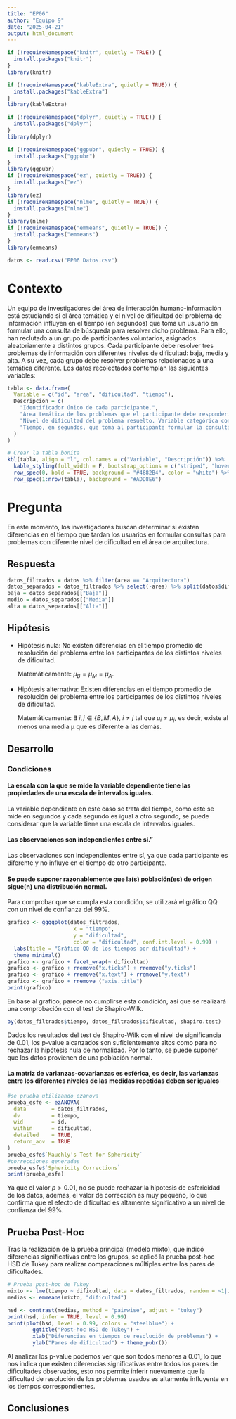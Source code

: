 ```yaml
---
title: "EP06"
author: "Equipo 9"
date: "2025-04-21"
output: html_document
---
```


```r
if (!requireNamespace("knitr", quietly = TRUE)) {
  install.packages("knitr")
}
library(knitr)

if (!requireNamespace("kableExtra", quietly = TRUE)) {
  install.packages("kableExtra")
}
library(kableExtra)

if (!requireNamespace("dplyr", quietly = TRUE)) {
  install.packages("dplyr")
}
library(dplyr)

if (!requireNamespace("ggpubr", quietly = TRUE)) {
  install.packages("ggpubr")
}
library(ggpubr)
if (!requireNamespace("ez", quietly = TRUE)) {
  install.packages("ez")
}
library(ez)
if (!requireNamespace("nlme", quietly = TRUE)) {
  install.packages("nlme")
}
library(nlme)
if (!requireNamespace("emmeans", quietly = TRUE)) {
  install.packages("emmeans")
}
library(emmeans)
```

```r
datos <- read.csv("EP06 Datos.csv")
```

# Contexto
Un equipo de investigadores del área de interacción humano-información está estudiando si el área temática y el nivel de dificultad del problema de información influyen en el tiempo (en segundos) que toma un usuario en formular una consulta de búsqueda para resolver dicho problema. Para ello, han reclutado a un grupo de participantes voluntarios, asignados aleatoriamente a distintos grupos. Cada participante debe resolver tres problemas de información con diferentes niveles de dificultad: baja, media y alta. A su vez, cada grupo debe resolver problemas relacionados a una temática diferente. Los datos recolectados contemplan las siguientes variables:

```r
tabla <- data.frame(
  Variable = c("id", "area", "dificultad", "tiempo"),
  Descripción = c(
    "Identificador único de cada participante.",
    "Área temática de los problemas que el participante debe responder. Variable categórica con los niveles Arquitectura, Biología, Computación, Economía, Física, Leyes, Literatura, Matemáticas, Música, Pedagogía, Psicología, Química.",
    "Nivel de dificultad del problema resuelto. Variable categórica con los niveles Baja, Media y Alta.",
    "Tiempo, en segundos, que toma al participante formular la consulta."
  )
)

# Crear la tabla bonita
kbl(tabla, align = "l", col.names = c("Variable", "Descripción")) %>%
  kable_styling(full_width = F, bootstrap_options = c("striped", "hover", "condensed", "responsive")) %>%
  row_spec(0, bold = TRUE, background = "#4682B4", color = "white") %>% 
  row_spec(1:nrow(tabla), background = "#ADD8E6")
```

# Pregunta
En este momento, los investigadores buscan determinar si existen diferencias en el tiempo que tardan los usuarios en formular consultas para problemas con diferente nivel de dificultad en el área de arquitectura.

## Respuesta

```r
datos_filtrados = datos %>% filter(area == "Arquitectura") 
datos_separados = datos_filtrados %>% select(-area) %>% split(datos$dificultad)
baja = datos_separados[["Baja"]]
medio = datos_separados[["Media"]]
alta = datos_separados[["Alta"]]
```

## Hipótesis
- Hipótesis nula: No existen diferencias en el tiempo promedio de resolución del problema entre los participantes de los distintos niveles de dificultad. 

  Matemáticamente: $\mu_{B} = \mu_{M} = \mu_{A}$.

- Hipótesis alternativa: Existen diferencias en el tiempo promedio de resolución del problema entre los participantes de los distintos niveles de dificultad. 

  Matemáticamente: $\exists~i, j \in \{B, M, A\},~i \ne j$ tal que $\mu_i \ne \mu_j$, es decir, existe al menos una media μ que es diferente a las demás.

## Desarrollo

### Condiciones
#### La escala con la que se mide la variable dependiente tiene las propiedades de una escala de intervalos iguales.
La variable dependiente en este caso se trata del tiempo, como este se mide en segundos y cada segundo es igual a otro segundo, se puede considerar que la variable tiene una escala de intervalos iguales.

#### Las observaciones son independientes entre sí."
Las observaciones son independientes entre sí, ya que cada participante es diferente y no influye en el tiempo de otro participante.

#### Se puede suponer razonablemente que la(s) población(es) de origen sigue(n) una distribución normal.
Para comprobar que se cumpla esta condición, se utilizará el gráfico QQ con un nivel de confianza del 99%.

```r
grafico <- ggqqplot(datos_filtrados,
                     x = "tiempo",
                     y = "dificultad",
                     color = "dificultad", conf.int.level = 0.99) +
  labs(title = "Gráfico QQ de los tiempos por dificultad") +
  theme_minimal()
grafico <- grafico + facet_wrap(~ dificultad)
grafico <- grafico + rremove("x.ticks") + rremove("y.ticks")
grafico <- grafico + rremove("x.text") + rremove("y.text")
grafico <- grafico + rremove ("axis.title")
print(grafico)
```

En base al grafico, parece no cumplirse esta condición, así que se realizará una comprobación con el test de Shapiro-Wilk.

```r
by(datos_filtrados$tiempo, datos_filtrados$dificultad, shapiro.test)
```
Dados los resultados del test de Shapiro-Wilk con el nivel de significancia de 0.01, los p-value alcanzados son suficientemente altos como para no rechazar la hipótesis nula de normalidad. Por lo tanto, se puede suponer que los datos provienen de una población normal.

#### La matriz de varianzas-covarianzas es esférica, es decir, las varianzas entre los diferentes niveles de las medidas repetidas deben ser iguales

```r
#se prueba utilizando ezanova
prueba_esfe <- ezANOVA(
  data        = datos_filtrados,
  dv          = tiempo,
  wid         = id,
  within      = dificultad,
  detailed    = TRUE,
  return_aov  = TRUE
)
prueba_esfe$`Mauchly's Test for Sphericity`
#correcciones generadas
prueba_esfe$`Sphericity Corrections`
print(prueba_esfe)
```

Ya que el valor $p > 0.01$, no se puede rechazar la hipotesis de esfericidad de los datos, ademas, el valor de corrección es muy pequeño, lo que confirma que el efecto de dificultad es altamente significativo a un nivel de confianza del 99%.

## Prueba Post-Hoc

Tras la realización de la prueba principal (modelo mixto), que indicó diferencias significativas entre los grupos, se aplicó la prueba post-hoc HSD de Tukey para realizar comparaciones múltiples entre los pares de dificultades.

```r
# Prueba post-hoc de Tukey
mixto <- lme(tiempo ~ dificultad, data = datos_filtrados, random = ~1|id)
medias <- emmeans(mixto, "dificultad")

hsd <- contrast(medias, method = "pairwise", adjust = "tukey")
print(hsd, infer = TRUE, level = 0.99)
print(plot(hsd, level = 0.99, colors = "steelblue") + 
        ggtitle("Post-hoc HSD de Tukey") +
        xlab("Diferencias en tiempos de resolución de problemas") +
        ylab("Pares de dificultad") + theme_pubr())
```
Al analizar los p-value podemos ver que son todos menores a 0.01, lo que nos indica que existen diferencias significativas entre todos los pares de dificultades observados, esto nos permite inferir nuevamente que la dificultad de resolución de los problemas usados es altamente influyente en los tiempos correspondientes.

## Conclusiones